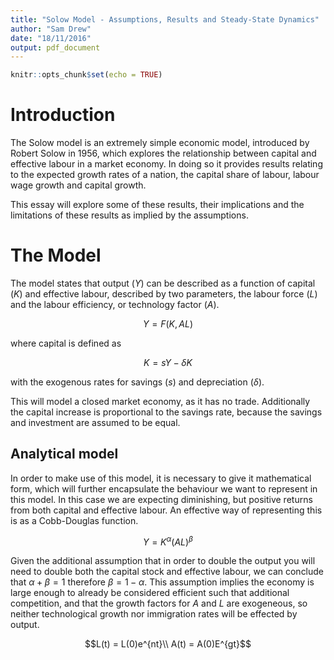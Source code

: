 ```yaml
---
title: "Solow Model - Assumptions, Results and Steady-State Dynamics"
author: "Sam Drew"
date: "18/11/2016"
output: pdf_document
---
```


```r
knitr::opts_chunk$set(echo = TRUE)
```

# Introduction

The Solow model is an extremely simple economic model, introduced by Robert Solow in 1956, which explores the relationship between capital and effective labour in a market economy. In doing so it provides results relating to the expected growth rates of a nation, the capital share of labour, labour wage growth and capital growth. 

This essay will explore some of these results, their implications and the limitations of these results as implied by the assumptions.

# The Model

The model states that output ($Y$) can be described as a function of capital ($K$) and effective labour, described by two parameters, the labour force ($L$) and the labour efficiency, or technology factor ($A$).

$$Y = F(K,AL)$$

where capital is defined as 

$$K = s Y - \delta K$$

with the exogenous rates for savings ($s$) and depreciation ($\delta$). 

This will model a closed market economy, as it has no trade. Additionally the capital increase is proportional to the savings rate, because the savings and investment are assumed to be equal.

## Analytical model

In order to make use of this model, it is necessary to give it mathematical form, which will further encapsulate the behaviour we want to represent in this model. In this case we are expecting diminishing, but positive returns from both capital and effective labour. An effective way of representing this is as a Cobb-Douglas function.

$$Y = K^\alpha(AL)^\beta$$

Given the additional assumption that in order to double the output you will need to double both the capital stock and effective labour, we can conclude that $\alpha + \beta = 1$ therefore $\beta = 1 - \alpha$. This assumption implies the economy is large enough to already be considered efficient such that additional competition, and that the growth factors for $A$ and $L$ are exogeneous, so neither technological growth nor immigration rates will be effected by output. 

$$L(t) = L(0)e^{nt}\\
A(t) = A(0)E^{gt}$$



```r
```

